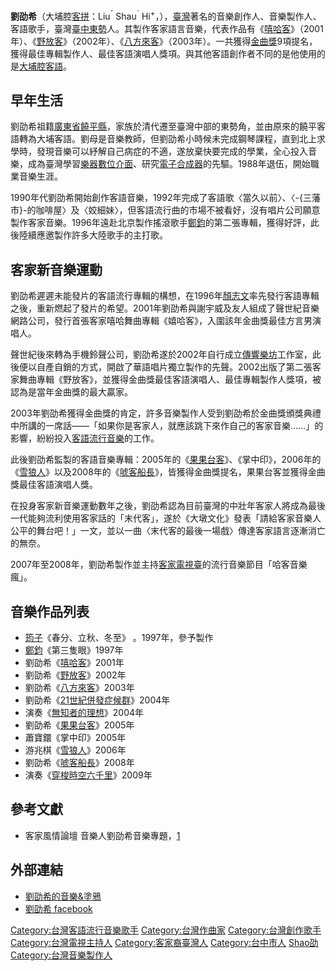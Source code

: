 '''劉劭希'''（大埔腔[[台灣客家語拼音方案|客拼]]：Liu<sup>ˇ</sup> Shau<sup>ˋ</sup> Hi<sup>+</sup>，{{bd|1964年|10月25日|catIdx=L劉}}），[[臺灣|臺灣]]著名的音樂創作人、音樂製作人、客語歌手，臺灣[[臺中市|臺中]][[東勢區|東勢]]人。其製作客家語言音樂，代表作品有《[[嘻哈客|嘻哈客]]》（2001年）、《[[野放客|野放客]]》（2002年）、《[[八方來客|八方來客]]》（2003年）。一共獲得[[金曲獎|金曲獎]]9項提名，獲得最佳專輯製作人、最佳客語演唱人獎項。與其他客語創作者不同的是他使用的是[[大埔腔|大埔腔]][[客語|客語]]。{{r|中時20030803}}{{r|李雨珍}}

==早年生活==
劉劭希祖籍[[廣東省|廣東省]][[饒平縣|饒平縣]]，家族於清代遷至臺灣中部的東勢角，並由原來的饒平客語轉為大埔客語。劉母是音樂教師，但劉劭希小時候未完成鋼琴課程，直到北上求學時，發現音樂可以紓解自己病症的不適，遂放棄快要完成的學業，全心投入音樂，成為臺灣學習[[MIDI|樂器數位介面]]、研究[[合成器|電子合成器]]的先驅。1988年退伍，開始職業音樂生涯。

1990年代劉劭希開始創作客語音樂，1992年完成了客語歌〈當久以前〉、〈-{三藩市}-的咖啡屋〉及〈姣細妹〉，但客語流行曲的市場不被看好，沒有唱片公司願意製作客家音樂。1996年遠赴北京製作搖滾歌手[[鄭鈞|鄭鈞]]的第二張專輯，獲得好評，此後陸續應邀製作許多大陸歌手的主打歌。

==客家新音樂運動==
劉劭希遲遲未能發片的客語流行專輯的構想，在1996年[[顏志文|顏志文]]率先發行客語專輯之後，重新燃起了發片的希望。2001年劉劭希與謝宇威及友人組成了聲世紀音樂網路公司，發行首張客家嘻哈舞曲專輯《嬉哈客》，入圍該年金曲獎最佳方言男演唱人。

聲世紀後來轉為手機鈴聲公司，劉劭希遂於2002年自行成立[[傳響樂坊|傳響樂坊]]工作室，此後便以自產自銷的方式，開啟了華語唱片獨立製作的先聲。2002出版了第二張客家舞曲專輯《野放客》，並獲得金曲獎最佳客語演唱人、最佳專輯製作人獎項，被認為是當年金曲獎的最大贏家。{{r|自由2003}}

2003年劉劭希獲得金曲獎的肯定，許多音樂製作人受到劉劭希於金曲獎頒獎典禮中所講的一席話——「如果你是客家人，就應該跳下來作自己的客家音樂……」的影響，紛紛投入[[客語流行音樂|客語流行音樂]]的工作。{{r|中時20030826}}

此後劉劭希監製的客語音樂專輯：2005年的《[[果果台客|果果台客]]》、《掌中印》，2006年的《[[雪狼人|雪狼人]]》以及2008年的《[[唬客船長|唬客船長]]》，皆獲得金曲獎提名，果果台客並獲得金曲獎最佳客語演唱人獎。

在投身客家新音樂運動數年之後，劉劭希認為目前臺灣的中壯年客家人將成為最後一代能夠流利使用客家話的「末代客」，遂於《大墩文化》發表「請給客家音樂人公平的舞台吧！」一文，並以一曲〈末代客的最後一場戲〉傳達客家語言逐漸消亡的無奈。{{r|大墩文化}}

2007年至2008年，劉劭希製作並主持[[客家電視臺|客家電視臺]]的流行音樂節目「哈客音樂瘋」。

==音樂作品列表==
*[[筠子|筠子]]《春分、立秋、冬至》 。1997年，參予製作
*[[鄭鈞|鄭鈞]]《第三隻眼》1997年
*劉劭希《[[嘻哈客|嘻哈客]]》2001年
*劉劭希《[[野放客|野放客]]》2002年
*劉劭希《[[八方來客|八方來客]]》2003年
*劉劭希《[[21世紀併發症候群|21世紀併發症候群]]》2004年
*演奏《[[無知者的理想|無知者的理想]]》2004年
*劉劭希《[[果果台客|果果台客]]》2005年
*蕭寶鐶《掌中印》2005年
*游兆棋《[[雪狼人|雪狼人]]》2006年
*劉劭希《[[唬客船長|唬客船長]]》2008年
*演奏《[[穿梭時空六千里|穿梭時空六千里]]》2009年

==參考文獻==
*客家風情論壇 音樂人劉劭希音樂專題，[http://www.hakkaonline.com/forum/viewthread.php?tid=57459]{{dead link|date=2017年11月 |bot=InternetArchiveBot |fix-attempted=yes }}
{{reflist|refs=
<ref name="中時20030803">田瑜萍，第14屆金曲獎 國語歌王陳奕迅 香港脫褲Thanks 國語歌后莫文蔚  台語歌后江蕙４連莊成功 客語歌王 劉劭希10年熬出頭，中國時報，2003-08-03</ref>
<ref name="自由2003">鍍金慶功宴3 雙響砲劉劭希 耕耘二十年，自由時報，2003-08-04</ref>。
<ref name="中時20030826">台北訊，劉劭希努力讓客家音樂邁向主流，中國時報，2003-08-26</ref>
<ref name="李雨珍">李雨珍，全球化時代下本土音樂的在地與趨同-以客家流行音樂創作者「劉劭希」作品為例〉，《第六屆客家研究研究生學術論文研討會》，桃園：國立中央大學客家學院，2006年</ref>
<ref name="大墩文化">大墩文化第41期，夢醒 方知身是客</ref>
}}
{{reflist}}

==外部連結==
*[http://www.liushaoxi.com/ 劉劭希的音樂&塗鴉] {{Wayback|url=http://www.liushaoxi.com/ |date=20201115035532 }}
*[http://www.facebook.com/pages/liu-shao-xi/138608633162 劉劭希 facebook]

{{Golden-Melody-Hakka}}
{{Golden-Melody-Producer}}
{{DEFAULTSORT:Liu劉}}
[[Category:台灣客語流行音樂歌手|Category:台灣客語流行音樂歌手]]
[[Category:台灣作曲家|Category:台灣作曲家]]
[[Category:台灣創作歌手|Category:台灣創作歌手]]
[[Category:台灣電視主持人|Category:台灣電視主持人]]
[[Category:客家裔臺灣人|Category:客家裔臺灣人]]
[[Category:台中市人|Category:台中市人]]
[[Category:劉姓|Shao劭]]
[[Category:台灣音樂製作人|Category:台灣音樂製作人]]